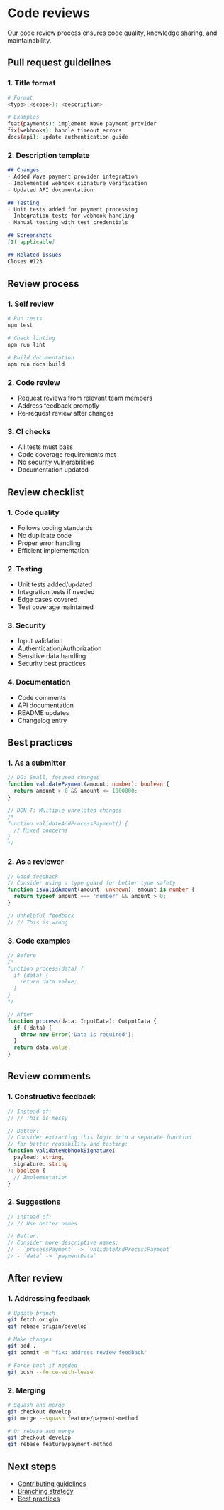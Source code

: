 # **Code reviews**

Our code review process ensures code quality, knowledge sharing, and maintainability.

## **Pull request guidelines**

### **1. Title format**
```bash filename="PR Title Format"
# Format
<type>(<scope>): <description>

# Examples
feat(payments): implement Wave payment provider
fix(webhooks): handle timeout errors
docs(api): update authentication guide
```

### **2. Description template**
```markdown filename="PR Description Template"
## Changes
- Added Wave payment provider integration
- Implemented webhook signature verification
- Updated API documentation

## Testing
- Unit tests added for payment processing
- Integration tests for webhook handling
- Manual testing with test credentials

## Screenshots
[If applicable]

## Related issues
Closes #123
```

## **Review process**

### **1. Self review**
```bash filename="Terminal - Self Review Checks"
# Run tests
npm test

# Check linting
npm run lint

# Build documentation
npm run docs:build
```

### **2. Code review**
- Request reviews from relevant team members
- Address feedback promptly
- Re-request review after changes

### **3. CI checks**
- All tests must pass
- Code coverage requirements met
- No security vulnerabilities
- Documentation updated

## **Review checklist**

### **1. Code quality**
- Follows coding standards
- No duplicate code
- Proper error handling
- Efficient implementation

### **2. Testing**
- Unit tests added/updated
- Integration tests if needed
- Edge cases covered
- Test coverage maintained

### **3. Security**
- Input validation
- Authentication/Authorization
- Sensitive data handling
- Security best practices

### **4. Documentation**
- Code comments
- API documentation
- README updates
- Changelog entry

## **Best practices**

### **1. As a submitter**
```typescript filename="Submitter Example (Good vs Bad)"
// DO: Small, focused changes
function validatePayment(amount: number): boolean {
  return amount > 0 && amount <= 1000000;
}

// DON'T: Multiple unrelated changes
/*
function validateAndProcessPayment() {
  // Mixed concerns
}
*/
```

### **2. As a reviewer**
```typescript filename="Reviewer Example (Good vs Bad Feedback)"
// Good feedback
// Consider using a type guard for better type safety
function isValidAmount(amount: unknown): amount is number {
  return typeof amount === 'number' && amount > 0;
}

// Unhelpful feedback
// // This is wrong
```

### **3. Code examples**
```typescript filename="Code Example (Before/After)"
// Before
/*
function process(data) {
  if (data) {
    return data.value;
  }
}
*/

// After
function process(data: InputData): OutputData {
  if (!data) {
    throw new Error('Data is required');
  }
  return data.value;
}
```

## **Review comments**

### **1. Constructive feedback**
```typescript filename="Constructive Feedback Example"
// Instead of:
// // This is messy

// Better:
// Consider extracting this logic into a separate function
// for better reusability and testing:
function validateWebhookSignature(
  payload: string,
  signature: string
): boolean {
  // Implementation
}
```

### **2. Suggestions**
```typescript filename="Suggestion Example"
// Instead of:
// // Use better names

// Better:
// Consider more descriptive names:
// - `processPayment` -> `validateAndProcessPayment`
// - `data` -> `paymentData`
```

## **After review**

### **1. Addressing feedback**
```bash filename="Terminal - Addressing Feedback"
# Update branch
git fetch origin
git rebase origin/develop

# Make changes
git add .
git commit -m "fix: address review feedback"

# Force push if needed
git push --force-with-lease
```

### **2. Merging**
```bash filename="Terminal - Merging Strategies"
# Squash and merge
git checkout develop
git merge --squash feature/payment-method

# Or rebase and merge
git checkout develop
git rebase feature/payment-method
```

## **Next steps**

- [Contributing guidelines](./contributing-guidelines)
- [Branching strategy](./branching-strategy)
- [Best practices](./best-practices) 